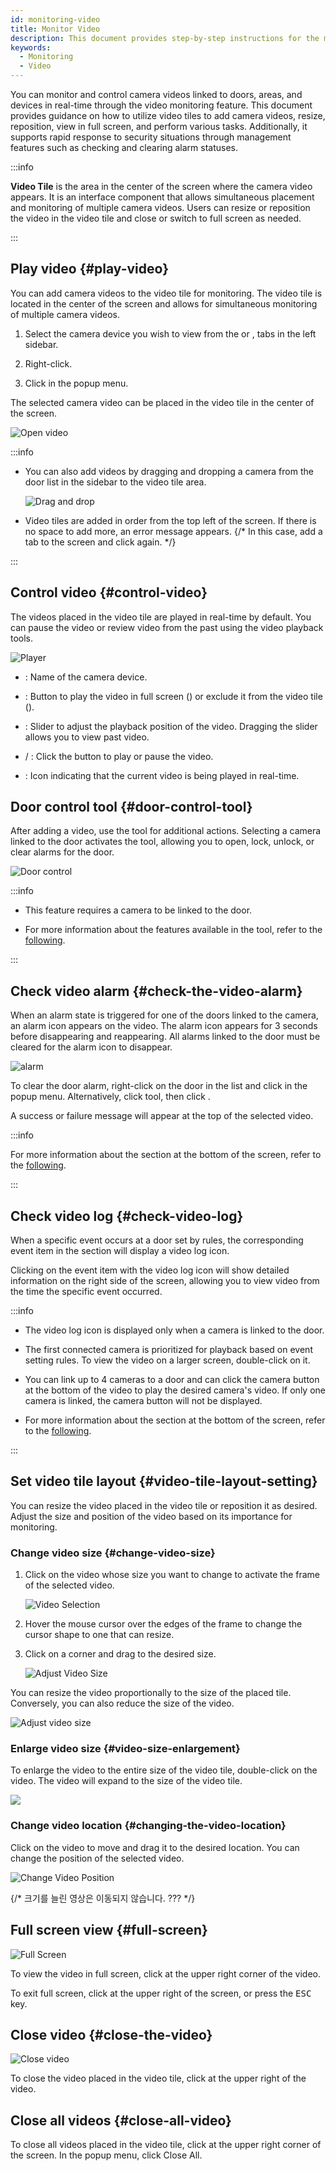 ```yaml
---
id: monitoring-video
title: Monitor Video
description: This document provides step-by-step instructions for the main operations of the video monitoring feature, including adding video, resizing, repositioning, and checking alarms.
keywords:
  - Monitoring
  - Video
---
```


You can monitor and control camera videos linked to doors, areas, and devices in real-time through the video monitoring feature. This document provides guidance on how to utilize video tiles to add camera videos, resize, reposition, view in full screen, and perform various tasks. Additionally, it supports rapid response to security situations through management features such as checking and clearing alarm statuses.

:::info

**Video Tile** is the area in the center of the screen where the camera video appears. It is an interface component that allows simultaneous placement and monitoring of multiple camera videos. Users can resize or reposition the video in the video tile and close or switch to full screen as needed.

:::

## Play video {#play-video}

You can add camera videos to the video tile for monitoring. The video tile is located in the center of the screen and allows for simultaneous monitoring of multiple camera videos.

1. Select the camera device you wish to view from the <Cmd sid='arena.tree.door.title' /> or <Cmd sid='arena.tree.map.title' />, <Cmd sid='arena.tree.device.title' /> tabs in the left sidebar.

2. Right-click.

3. Click <Cmd sid='arena.tree.contextMenu.openVideo' /> in the popup menu.

The selected camera video can be placed in the video tile in the center of the screen.

<Image src='/img/monitoring-door-control-open-video.png' alt='Open video' />

:::info

* You can also add videos by dragging and dropping a camera from the door list in the sidebar to the video tile area.

  <Image src='/img/monitoring-door-control-open-video-drag-drop.png' alt='Drag and drop' />

* Video tiles are added in order from the top left of the screen. If there is no space to add more, an error message appears. {/* In this case, add a tab to the screen and click <Cmd sid='arena.tree.contextMenu.openVideo' /> again. */}

:::

## Control video {#control-video}

The videos placed in the video tile are played in real-time by default. You can pause the video or review video from the past using the video playback tools.

<Image src='/img/monitoring-video-player.png' alt='Player' />

* <Num num='1' />: Name of the camera device.

* <Num num='2' />: Button to play the video in full screen (<IcFullscreen/>) or exclude it from the video tile (<IcClose/>).

* <Num num='3' />: Slider to adjust the playback position of the video. Dragging the slider allows you to view past video.

* <Num num='4' /> <IcPlay/> / <IcPause/>: Click the button to play or pause the video.

* <Num num='5' />: Icon indicating that the current video is being played in real-time.

## Door control tool {#door-control-tool}

After adding a video, use the <Cmd sid='arena.map.doorControl' /> tool for additional actions. Selecting a camera linked to the door activates the <Cmd sid='arena.map.doorControl' /> tool, allowing you to open, lock, unlock, or clear alarms for the door.

<Image src='/img/monitoring-door-control.png' alt='Door control' />

:::info

* This feature requires a camera to be linked to the door.

* For more information about the features available in the <Cmd sid='arena.map.doorControl' /> tool, refer to the [following](control-door).

:::

## Check video alarm {#check-the-video-alarm}

When an alarm state is triggered for one of the doors linked to the camera, an alarm icon appears on the video. The alarm icon appears for 3 seconds before disappearing and reappearing. All alarms linked to the door must be cleared for the alarm icon to disappear.

<Image src='/img/monitoring-video-alarm.png' alt='alarm' />

To clear the door alarm, right-click on the door in the list and click <Cmd sid='arena.tree.contextMenu.clearAlarm' /> in the popup menu. Alternatively, click <Cmd sid='arena.map.doorControl' /> tool, then click <Cmd sid='arena.tree.contextMenu.clearAlarm' />.

A success or failure message will appear at the top of the selected video.

:::info

For more information about the <Cmd sid='arena.eventTable.event' /> section at the bottom of the screen, refer to the [following](monitoring-event).

:::

## Check video log {#check-video-log}

When a specific event occurs at a door set by rules, the corresponding event item in the <Cmd sid='arena.eventTable.title' /> section will display a video log icon.

Clicking on the event item with the video log icon will show detailed information on the right side of the screen, allowing you to view video from the time the specific event occurred.

:::info

* The video log icon is displayed only when a camera is linked to the door.

* The first connected camera is prioritized for playback based on event setting rules. To view the video on a larger screen, double-click on it.

* You can link up to 4 cameras to a door and can click the camera button at the bottom of the video to play the desired camera's video. If only one camera is linked, the camera button will not be displayed.

* For more information about the <Cmd sid='arena.eventTable.event' /> section at the bottom of the screen, refer to the [following](monitoring-event).

:::

## Set video tile layout {#video-tile-layout-setting}

You can resize the video placed in the video tile or reposition it as desired. Adjust the size and position of the video based on its importance for monitoring.

### Change video size {#change-video-size}

1. Click on the video whose size you want to change to activate the frame of the selected video.

   <Image src='/img/monitoring-video-adjust-size-01.png' alt='Video Selection' />

2. Hover the mouse cursor over the edges of the frame to change the cursor shape to one that can resize.

3. Click on a corner and drag to the desired size. 

   <Image src='/img/monitoring-video-adjust-size-02.png' alt='Adjust Video Size' />

You can resize the video proportionally to the size of the placed tile. Conversely, you can also reduce the size of the video.

<Image src='/img/monitoring-video-adjust-size-03.png' alt='Adjust video size' />

### Enlarge video size {#video-size-enlargement}

To enlarge the video to the entire size of the video tile, double-click on the video. The video will expand to the size of the video tile.

<Image src='/img/common/monitoring-video-extend.gif' />

### Change video location {#changing-the-video-location}

Click on the video to move and drag it to the desired location. You can change the position of the selected video.

<Image src='/img/monitoring-video-move-position.png' alt='Change Video Position' />

{/* 크기를 늘린 영상은 이동되지 않습니다. ??? */}

## Full screen view {#full-screen}

<Columns>
<Column>

<Image src='/img/monitoring-video-fullscreen.png' alt='Full Screen' />

</Column>
<Column>

To view the video in full screen, click <IcFullscreen /> at the upper right corner of the video.

To exit full screen, click <IcRestorscreen/> at the upper right of the screen, or press the <kbd>ESC</kbd> key.

</Column>
</Columns>

## Close video {#close-the-video}

<Columns>
<Column>

<Image src='/img/monitoring-video-close.png' alt='Close video' />

</Column>
<Column>

To close the video placed in the video tile, click <IcClose /> at the upper right of the video.

</Column>
</Columns>

## Close all videos {#close-all-video}

To close all videos placed in the video tile, click <IcMoreB/> at the upper right corner of the screen. In the popup menu, click <Cmd>Close All</Cmd>.
